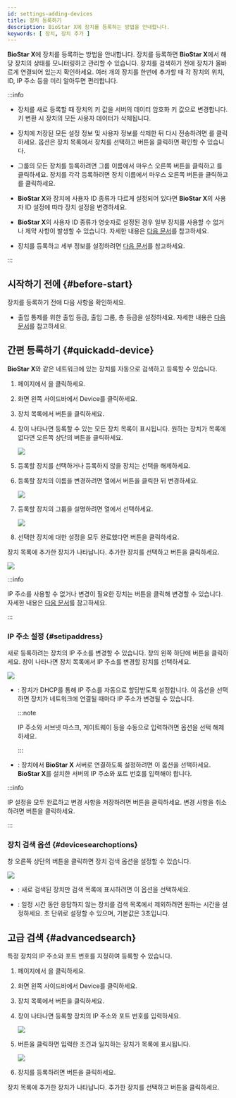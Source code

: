 ```yaml
---
id: settings-adding-devices
title: 장치 등록하기
description: BioStar X에 장치를 등록하는 방법을 안내합니다.
keywords: [ 장치, 장치 추가 ]
---
```


**BioStar X**에 장치를 등록하는 방법을 안내합니다. 장치를 등록하면 **BioStar X**에서 해당 장치의 상태를 모니터링하고 관리할 수 있습니다. 장치를 검색하기 전에 장치가 올바르게 연결되어 있는지 확인하세요. 여러 개의 장치를 한번에 추가할 때 각 장치의 위치, ID, IP 주소 등을 미리 알아두면 편리합니다.

:::info

* 장치를 새로 등록할 때 장치의 키 값을 서버의 데이터 암호화 키 값으로 변경합니다. 키 변환 시 장치의 모든 사용자 데이터가 삭제됩니다.

* 장치에 저장된 모든 설정 정보 및 사용자 정보를 삭제한 뒤 다시 전송하려면 <Cmd sid='device.sync_all' product='2' />를 클릭하세요. <Cmd sid='device.sync_all' product='2' /> 옵션은 장치 목록에서 장치를 선택하고 <IcMoreW /> 버튼을 클릭하면 확인할 수 있습니다.

* <Cmd sid='menu.device.waitingDevice' product='2' /> 그룹의 모든 장치를 등록하려면 그룹 이름에서 마우스 오른쪽 버튼을 클릭하고 <Cmd sid='device.menu.addAllWaitingDevices' product='2' />를 클릭하세요. 장치를 각각 등록하려면 장치 이름에서 마우스 오른쪽 버튼을 클릭하고 <Cmd sid='device.menu.addWaitingDevice' product='2' />를 클릭하세요.

* **BioStar X**와 장치에 사용자 ID 종류가 다르게 설정되어 있다면 **BioStar X**의 사용자 ID 설정에 따라 장치 설정을 변경하세요.

* **BioStar X**의 사용자 ID 종류가 영숫자로 설정된 경우 일부 장치를 사용할 수 없거나 제약 사항이 발생할 수 있습니다. 자세한 내용은 [다음 문서](#)를 참고하세요.

* 장치를 등록하고 세부 정보를 설정하려면 [다음 문서](#)를 참고하세요.

:::


## 시작하기 전에 {#before-start}

장치를 등록하기 전에 다음 사항을 확인하세요.

* 출입 통제를 위한 출입 등급, 출입 그룹, 층 등급을 설정하세요. 자세한 내용은 [다음 문서](#)를 참고하세요.


## 간편 등록하기 {#quickadd-device}

**BioStar X**와 같은 네트워크에 있는 장치를 자동으로 검색하고 등록할 수 있습니다.

1. <Cmd sid='shell.header.launcher' /> 페이지에서 <Cmd sid='shell.header.setting' />을 클릭하세요.

1. 화면 왼쪽 사이드바에서 <Cmd>Device</Cmd>를 클릭하세요.

1. 장치 목록에서 <Cmd sid='device.searchDevice' product='2' /> 버튼을 클릭하세요.

1. <Cmd sid='device.searchDevice' product='2' /> 창이 나타나면 등록할 수 있는 모든 장치 목록이 표시됩니다. 원하는 장치가 목록에 없다면 오른쪽 상단의 <Cmd sid='button.search' product='2' /> 버튼을 클릭하세요.

    <Image src='/img/biostarx-setting-add-device.png' />

1. 등록할 장치를 선택하거나 등록하지 않을 장치는 선택을 해제하세요.

1. 등록할 장치의 이름을 변경하려면 <Cmd sid='device.info.name' product='2' /> 열에서 <IcEdit /> 버튼을 클릭한 뒤 변경하세요.

    <Image src='/img/biostarx-setting-add-device-rename.png' />

1. 등록할 장치의 그룹을 설명하려면 <Cmd sid='device.info.group' product='2' /> 열에서 선택하세요.

    <Image src='/img/biostarx-setting-add-device-group.png' />

1. 선택한 장치에 대한 설정을 모두 완료했다면 <Cmd sid='button.add' product='2' /> 버튼을 클릭하세요.

장치 목록에 추가한 장치가 나타납니다. 추가한 장치를 선택하고 <Cmd sid='button.syncDevice' product='2' /> 버튼을 클릭하세요.

<Image src='/img/biostarx-setting-device-sync-device.png' />

:::info

IP 주소를 사용할 수 없거나 변경이 필요한 장치는 <Cmd sid='button.setIp' product='2' /> 버튼을 클릭해 변경할 수 있습니다. 자세한 내용은 [다음 문서](##setipaddress)를 참고하세요.

:::

### IP 주소 설정 {#setipaddress}

새로 등록하려는 장치의 IP 주소를 변경할 수 있습니다. <Cmd sid='device.searchDevice' product='2' /> 창의 왼쪽 하단에 <Cmd sid='button.setIp' product='2' /> 버튼을 클릭하세요. <Cmd sid='button.setIp' product='2' /> 창이 나타나면 장치 목록에서 IP 주소를 변경할 장치를 선택하세요.

<Image src='/img/biostarx-setting-device-set-ip.png' />

* <Cmd sid='device.info.useDhcp' product='2' />: 장치가 DHCP를 통해 IP 주소를 자동으로 할당받도록 설정합니다. 이 옵션을 선택하면 장치가 네트워크에 연결될 때마다 IP 주소가 변경될 수 있습니다.

  :::note
  
  IP 주소와 서브넷 마스크, 게이트웨이 등을 수동으로 입력하려면 옵션을 선택 해제하세요.

  :::

* <Cmd sid='device.info.deviceToServerConnection' product='2' />: 장치에서 **BioStar X** 서버로 연결하도록 설정하려면 이 옵션을 선택하세요. **BioStar X**를 설치한 서버의 IP 주소와 포트 번호를 입력해야 합니다.

:::info

IP 설정을 모두 완료하고 변경 사항을 저장하려면 <Cmd sid='button.apply' product='2' /> 버튼을 클릭하세요. 변경 사항을 취소하려면 <Cmd sid='button.cancel' product='2' /> 버튼을 클릭하세요.

:::


### 장치 검색 옵션 {#devicesearchoptions}

<Cmd sid='device.searchDevice' product='2' /> 창 오른쪽 상단의 <IcSet /> 버튼을 클릭하면 장치 검색 옵션을 설정할 수 있습니다.

<Image src='/img/biostarx-setting-add-device-option.png' />

* <Cmd sid='device.showNewDevicesOnly' product='2' />: 새로 검색된 장치만 검색 목록에 표시하려면 이 옵션을 선택하세요.

* <Cmd sid='device.timeout' product='2' />: 일정 시간 동안 응답하지 않는 장치를 검색 목록에서 제외하려면 원하는 시간을 설정하세요. 초 단위로 설정할 수 있으며, 기본값은 3초입니다.


## 고급 검색 {#advancedsearch}

특정 장치의 IP 주소와 포트 번호를 지정하여 등록할 수 있습니다.

1. <Cmd sid='shell.header.launcher' /> 페이지에서 <Cmd sid='shell.header.setting' />을 클릭하세요.

1. 화면 왼쪽 사이드바에서 <Cmd>Device</Cmd>를 클릭하세요.

1. 장치 목록에서 <Cmd sid='button.func.advancedSearch' product='2' /> 버튼을 클릭하세요.

1. <Cmd sid='button.func.advancedSearch' product='2' /> 창이 나타나면 등록할 장치의 IP 주소와 포트 번호를 입력하세요.

    <Image src='/img/biostarx-setting-device-advanced-search.png' />

1. <Cmd sid='button.search' product='2' /> 버튼을 클릭하면 입력한 조건과 일치하는 장치가 목록에 표시됩니다.

    <Image src='/img/biostarx-setting-device-advanced-search-result.png' />

1. 장치를 등록하려면 <Cmd sid='button.add' product='2' /> 버튼을 클릭하세요.

장치 목록에 추가한 장치가 나타납니다. 추가한 장치를 선택하고 <Cmd sid='button.syncDevice' product='2' /> 버튼을 클릭하세요.